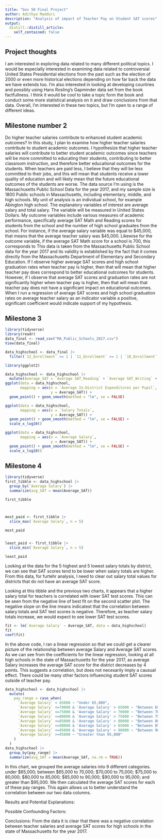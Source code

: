 ```yaml
---
title: "Gov 50 Final Project"
author: Adithya Madduri
description: "Analysis of impact of Teacher Pay on Student SAT scores"
output:
  distill::distill_article:
    self_contained: false
---
```




## Project thoughts

I am interested in exploring data related to many different political topics. I would be especially interested in examining data related to controversial United States Presidential elections from the past such as the election of 2000 or even more historical elections depending on how far back the data we have extends too. I'm also interested in looking at developing countries and possibly using Hans Rosling's Gapminder data set from the book factfullness. I think it would be cool to take a topic form the book and conduct some more statistical analysis on it and draw conclusions from that data. Overall, I'm interested in these two topics, but I'm open to a range of different ideas.


## Milestone number 2

Do higher teacher salaries contribute to enhanced student academic outcomes? In this study, I plan to examine how higher teacher salaries contribute to student academic outcomes. I hypothesize that higher teacher salaries will contribute to better student academic outcomes since teachers will be more committed to educating their students, contributing to better classroom instruction, and therefore better educational outcomes for the students. When teachers are paid less, I believe that they will be less committed to their jobs, and this will mean that students receive a lower quality of education and will likely mean that the future educational outcomes of the students are worse. The data source I’m using is the Massachusetts Public School Data for the year 2017, and my sample size is 1800 Public schools in Massachusetts, including elementary, middle, and high schools. My unit of analysis is an individual school, for example Abington high school. The explanatory variables of interest are average salary and total salary. The variable will be measured in United States Dollars. My outcome variables include various measures of academic performance, specifically average SAT Math and Reading scores for students from the school and the number of high school graduates from the school. For instance, if the average salary variable was equal to $45,000, that means that the average teacher salary was $45,000. Likewise for the outcome variable, if the average  SAT Math score for a school is 700, this corresponds to This data is taken from the Massachusetts Public School data for the year 2017 and its validity is established by the fact that it comes directly from the Massachusetts Department of Elementary and Secondary Education. If I observe higher average SAT scores and high school graduation rates when teacher pay is higher, then that will mean that higher teacher pay does correspond to better educational outcomes for students. However, if I observe that average SAT scores and graduation rates are not significantly higher when teacher pay is higher, then that will mean that teacher pay does not have a significant impact on educational outcomes. When I run a regression of average SAT scores and high school graduation rates on average teacher salary as an indicator variable a positive, significant coefficient would indicate support of my hypothesis.


## Milestone 3

```r
library(tidyverse)
library(readr)
data_final <- read_csv("MA_Public_Schools_2017.csv")
View(data_final)

```
```r
data_highschool <- data_final |>
  filter(`12_Enrollment` >= 1 | `11_Enrollment` >= 1 | `10_Enrollment` >= 1 | `9_Enrollment` >= 1)
```
```r
library(ggplot2)

data_highschool <- data_highschool |>
  mutate(Average_SAT = `Average SAT_Reading` + `Average SAT_Writing` + `Average SAT_Math`)
ggplot(data = data_highschool,
       mapping = aes(x = `Average In-District Expenditures per Pupil`,
                     y = Average_SAT)) +
  geom_point() + geom_smooth(method = "lm", se = FALSE)
```
```r
ggplot(data = data_highschool,
       mapping = aes(x = `Salary Totals`,
                     y = Average_SAT)) +
  geom_point() + geom_smooth(method = "lm", se = FALSE) +
  scale_x_log10()
```
```r
ggplot(data = data_highschool,
       mapping = aes(x = `Average Salary`,
                     y = Average_SAT)) +
  geom_point() + geom_smooth(method = "lm", se = FALSE) +
  scale_x_log10()
```


## Milestone 4
```r
library(tidyverse)
first_tibble <- data_highschool |>
  group_by(`Average Salary`) |>
  summarize(avg_SAT = mean(Average_SAT))

first_tibble



most_paid <- first_tibble |>
  slice_max(`Average Salary`, n = 5)

most_paid


least_paid <- first_tibble |>
  slice_min(`Average Salary`, n = 5)

least_paid
```
Looking at the data for the 5 highest and 5 lowest salary totals by district, we can see that SAT scores tend to be lower when salary totals are higher. From this data, for furtehr analysis, I need to clear out salary total values for districts that do not have an average SAT score. 

Looking at this tibble and the previous two charts, it appears that a higher salary total for teachers is correlated with lower SAT test scores. This can be seen from the negative line of best fit on the second scatter plot. The negative slope on the line means indicatest that the correlation between salary totals and SAT test scores is negative. Therefore, as teacher salary totals increase, we would expect to see lower SAT test scores. 

```r
fit <- lm(`Average Salary` ~ Average_SAT, data = data_highschool)
fit
coef(fit)
```
In the above code, I ran a linear regression so that we could get a clearer picture of the relationship between average Salary and Average SAT scores. As we can see from the coefficients for the linear regression, looking at all high schools in the state of Massachusetts for the year 2017, as average Salary increases the average SAT score for the district decreases by 4 points. This suggests a correlation, but does not necesarily imply a causual effect. There could be many other factors influencing student SAT scores outside of teacher pay. 

```r
data_highschool <- data_highschool |>
  mutate(
    pay_range = case_when(
      `Average Salary` < 65000 ~ "Under 65,000",
      `Average Salary` <=70000 & 'Average Salary' > 65000 ~ "Between 65,000 and 70,000",
      `Average Salary` <=75000 & 'Average Salary' > 70000 ~ "Between 70,000 and 75,000",
      `Average Salary` <=80000 & 'Average Salary' > 75000 ~ "Between 75,000 and 80,000",
      `Average Salary` <=85000 & 'Average Salary' > 80000 ~ "Between 80,000 and 85,000",
      `Average Salary` <=90000 & 'Average Salary' > 85000 ~ "Between 85,000 and 90,000",
      `Average Salary` <=95000 & 'Average Salary' > 90000 ~ "Between 90,000 and 95,000",
      `Average Salary` >=95000 ~ "Greater than 95,000"
    )
  )
data_highschool |>
  group_by(pay_range) |>  
  summarize(avg_SAT = mean(Average_SAT, na.rm = TRUE))

```
In this chart, we grouped the average salaries into 9 different categories. under $65,000; between $65,000 to 70,000; $70,000 to 75,000; $75,000 to 80,000; $80,000 to 85,000; $85,000 to 90,000; $90,000 to 95,000; and greater than $95,000. We then calculated the average SAT scores for each of these pay ranges. This again allows us to better understand the correlation between our two data columns. 




Results and Potential Explanations:

Possible Confounding Factors:

Conclusions:
From the data it is clear that there was a negative correlation between teacher salaries and average SAT scores for high schools in the state of Massachusetts for the year 2017. 
